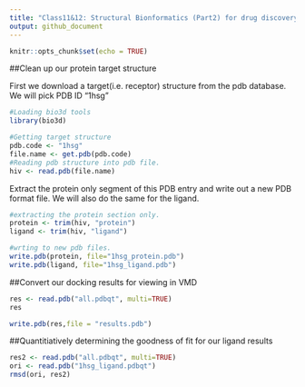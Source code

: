 ```yaml
---
title: "Class11&12: Structural Bionformatics (Part2) for drug discovery"
output: github_document
---
```


```r
knitr::opts_chunk$set(echo = TRUE)
```

##Clean up our protein target structure

First we download a target(i.e. receptor) structure from the pdb database. We will pick PDB ID "1hsg"


```r
#Loading bio3d tools
library(bio3d)
```

```r
#Getting target structure
pdb.code <- "1hsg"
file.name <- get.pdb(pdb.code)
#Reading pdb structure into pdb file.
hiv <- read.pdb(file.name)
```

Extract the protein only segment of this PDB entry and write out a new PDB format file. We will also do the same for the ligand.

```r
#extracting the protein section only.
protein <- trim(hiv, "protein")
ligand <- trim(hiv, "ligand")

#wrting to new pdb files.
write.pdb(protein, file="1hsg_protein.pdb")
write.pdb(ligand, file="1hsg_ligand.pdb")
```

##Convert our docking results for viewing in VMD
```r
res <- read.pdb("all.pdbqt", multi=TRUE)
res
```
```r
write.pdb(res,file = "results.pdb")
```

##Quantitiatively determining the goodness of fit for our ligand results
```r
res2 <- read.pdb("all.pdbqt", multi=TRUE)
ori <- read.pdb("1hsg_ligand.pdbqt")
rmsd(ori, res2)
```


